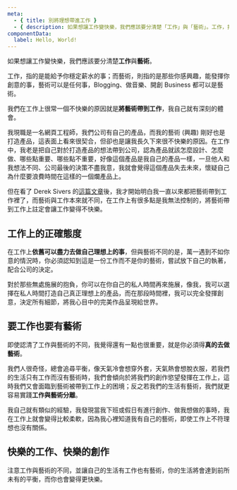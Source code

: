 ```yaml
---
meta:
  - { title: 別將理想帶進工作 }
  - { description: 如果想讓工作變快樂，我們應該要分清楚「工作」與「藝術」。工作，指的是能給予你穩定薪水的事；而藝術，則指的是那些你感興趣，能發揮你創意的事，藝術可以是任何事，Blogging、做音樂、開創 Business 都可以是藝術。}
componentData:
  label: Hello, World!
---
```


如果想讓工作變快樂，我們應該要分清楚**工作**與**藝術**。

工作，指的是能給予你穩定薪水的事；而藝術，則指的是那些你感興趣，能發揮你創意的事，藝術可以是任何事，Blogging、做音樂、開創 Business 都可以是藝術。

我們在工作上很常一個不快樂的原因就是**將藝術帶到工作**，我自己就有深刻的體會。

我現職是一名網頁工程師，我們公司有自己的產品，而我的藝術 (興趣) 剛好也是打造產品，這表面上看來很契合，但卻也是讓我長久下來很不快樂的原因。在工作中，我老是把自己對於打造產品的想法帶到公司，認為產品就該怎麼設計、怎麼做、哪些點重要、哪些點不重要，好像這個產品是我自己的產品一樣，一旦他人和我想法不同、公司最後的決策不盡我意，我就會覺得這個產品失去未來，懷疑自己為什麼要浪費時間在這樣的一個爛產品上。

但在看了 Derek Sivers 的[這篇文章](https://sive.rs/balance)後，我才開始明白我一直以來都把藝術帶到工作裡了，而藝術與工作本來就不同，在工作上有很多點是我無法控制的，將藝術帶到工作上註定會讓工作變得不快樂。

## 工作上的正確態度

在工作上**依舊可以盡力去做自己理想上的事**，但與藝術不同的是，萬一遇到不如你意的情況時，你必須認知到這是一份工作而不是你的藝術，嘗試放下自己的執著，配合公司的決定。

對於那些無處施展的抱負，你可以在你自己的私人時間再來施展，像我，我可以選擇在私人時間打造自己真正理想上的產品，而在那段時間裡，我可以完全發揮創意，決定所有細節，將我心目中的完美作品呈現給世界。

## 要工作也要有藝術

即使認清了工作與藝術的不同，我覺得還有一點也很重要，就是你必須得**真的去做藝術**。

我們人很奇怪，總會追尋平衡，像天氣冷會想穿外套，天氣熱會想脫衣服，若我們的生活只有工作而沒有藝術時，我們會傾向於將我們的創作慾望發揮在工作上，這時我們又會面臨到藝術被帶到工作上的困境；反之若我們的生活有藝術，我們就更容易實踐**工作與藝術分離**。

我自己就有類似的經驗，我發現當我下班或假日有進行創作、做我想做的事時，我在工作上就會變得比較柔軟，因為我心裡知道我有自己的藝術，即使工作上不符理想也沒有關係。

## 快樂的工作、快樂的創作

注意工作與藝術的不同，並讓自己的生活有工作也有藝術，你的生活將會達到前所未有的平衡，而你也會變得更快樂。





